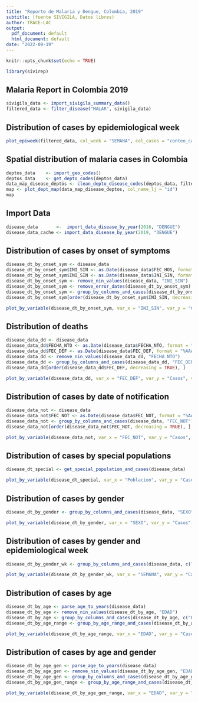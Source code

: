 ```yaml
---
title: "Reporte de Malaria y Dengue, Colombia, 2019"
subtitle: (fuente SIVIGILA, Datos libres)
author: TRACE-LAC
output:
  pdf_document: default
  html_document: default
date: "2022-09-19"
---
```


```r
knitr::opts_chunk$set(echo = TRUE)

library(sivirep)
```

## Malaria Report in Colombia 2019

```r
sivigila_data <- import_sivigila_summary_data()
filtered_data <- filter_disease("MALAR", sivigila_data)

```

## Distribution of cases by epidemiological week


```r

plot_epiweek(filtered_data, col_week = "SEMANA", col_cases = "conteo_casos", year = 2019, type = "date", xlabel = "Fecha de semana epidemiologica")

```

## Spatial distribution of malaria cases in Colombia

```r
deptos_data    <- import_geo_codes()
deptos_data    <- get_depto_codes(deptos_data)
data_map_disease_deptos <- clean_depto_disease_codes(deptos_data, filtered_data)
map <- plot_dept_map(data_map_disease_deptos, col_name_lj = "id")
map

```
## Import Data

```r
disease_data       <-  import_data_disease_by_year(2016, "DENGUE")
disease_data_cache <- import_data_disease_by_year(2019, "DENGUE")

```

## Distribution of cases by onset of symptoms
```r
disease_dt_by_onset_sym <- disease_data
disease_dt_by_onset_sym$INI_SIN <- as.Date(disease_data$FEC_HOS, format = "%AAAA-%MM-%DD")
disease_dt_by_onset_sym$INI_SIN <- as.Date(disease_data$INI_SIN, format = "%AAAA-%MM-%DD")
disease_dt_by_onset_sym <- remove_nin_values(disease_data, "INI_SIN")
disease_dt_by_onset_sym <- remove_error_dates(disease_dt_by_onset_sym)
disease_dt_by_onset_sym <- group_by_columns_and_cases(disease_dt_by_onset_sym, "INI_SIN")
disease_dt_by_onset_sym[order(disease_dt_by_onset_sym$INI_SIN, decreasing = TRUE), ]

plot_by_variable(disease_dt_by_onset_sym, var_x = "INI_SIN", var_y = "Casos", var_fill = "INI_SIN", label_x = "Fecha de inicio de síntomas", label_y = "Casos", diagram_title = "Diagrama para la variable Fecha de inicio de síntomas", legend_pos = "right", text_sz = 4, show_val = FALSE)
```


## Distribution of deaths
```r
disease_data_dd <- disease_data
disease_data_dd$FECHA_NTO <- as.Date(disease_data$FECHA_NTO, format = "%AAAA-%MM-%DD")
disease_data_dd$FEC_DEF <- as.Date(disease_data$FEC_DEF, format = "%AAAA-%MM-%DD")
disease_data_dd <- remove_nin_values(disease_data_dd, "FECHA_NTO")
disease_data_dd <- group_by_columns_and_cases(disease_data_dd, "FEC_DEF")
disease_data_dd[order(disease_data_dd$FEC_DEF, decreasing = TRUE), ]

plot_by_variable(disease_data_dd, var_x = "FEC_DEF", var_y = "Casos", var_fill = "FEC_DEF", label_x = "Fecha de muerte", label_y = "Casos", scale_name = "", diagram_title = "Diagrama de distribucion de muertes", legend_pos = "right", text_sz = 4)
```

## Distribution of cases by date of notification
```r
disease_data_not <- disease_data
disease_data_not$FEC_NOT <- as.Date(disease_data$FEC_NOT, format = "%AAAA-%MM-%DD")
disease_data_not <- group_by_columns_and_cases(disease_data, "FEC_NOT")
disease_data_not[order(disease_data_not$FEC_NOT, decreasing = TRUE), ]

plot_by_variable(disease_data_not, var_x = "FEC_NOT", var_y = "Casos", var_fill = "FEC_NOT", label_x = "Fecha de notificación", label_y = "Casos", diagram_title = "Diagrama de Fecha de notificación", legend_pos = "right", show_val = FALSE)

```

## Distribution of cases by special populations
```r
disease_dt_special <- get_special_population_and_cases(disease_data)

plot_by_variable(disease_dt_special, var_x = "Poblacion", var_y = "Casos", var_fill = "Poblacion", label_x = "Poblacion", label_y = "Casos", scale_name = "Poblacion", diagram_title = "Diagrama para las poblaciones especiales", legend_pos = "right", bar_wd = 0.5, text_sz = 3, show_val = TRUE)

```

## Distribution of cases by gender
```r
disease_dt_by_gender <- group_by_columns_and_cases(disease_data, "SEXO", wt_percentage = TRUE)

plot_by_variable(disease_dt_by_gender, var_x = "SEXO", var_y = "Casos", var_fill = "SEXO", var_per = "Porcentaje", label_x = "Género", label_y = "Casos \n (Porcentajes)", scale_name = "Género", scale_labels = c("Femenino", "Masculino"), diagram_title = "Diagrama para la variable Sexo", legend_pos = "right", bar_wd = 0.6, text_sz = 4, show_val = TRUE)
```

## Distribution of cases by gender and epidemiological week
```r
disease_dt_by_gender_wk <- group_by_columns_and_cases(disease_data, c("SEMANA","SEXO"), TRUE)

plot_by_variable(disease_dt_by_gender_wk, var_x = "SEMANA", var_y = "Casos", var_fill = "SEXO", var_per = "Porcentaje", label_x = "Género", label_y = "Casos \n (Porcentajes)", scale_name = "Género", scale_labels = c("Femenino", "Masculino"), diagram_title = "Diagrama para la variable Sexo", legend_pos = "right", bar_wd = 1, text_sz = 0.5, show_val = FALSE)
```

## Distribution of cases by age
```r
disease_dt_by_age <- parse_age_to_years(disease_data)
disease_dt_by_age <- remove_nin_values(disease_dt_by_age, "EDAD")
disease_dt_by_age <- group_by_columns_and_cases(disease_dt_by_age, c("EDAD", "SEMANA"), wt_percentage = TRUE)
disease_dt_by_age_range <- group_by_age_range_and_cases(disease_dt_by_age, "EDAD", min_val = 0, max_val = max(disease_dt_by_age$EDAD), step = 10)

plot_by_variable(disease_dt_by_age_range, var_x = "EDAD", var_y = "Casos", var_fill = "EDAD",label_x = "Edad", label_y = "Casos", scale_name = "Edad", diagram_title = "Diagrama para la variable Edad", legend_pos = "right", bar_wd = 0.7, text_sz = 3)
```

## Distribution of cases by age and gender
```r
disease_dt_by_age_gen <- parse_age_to_years(disease_data)
disease_dt_by_age_gen <- remove_nin_values(disease_dt_by_age_gen, "EDAD")
disease_dt_by_age_gen <- group_by_columns_and_cases(disease_dt_by_age_gen, c("EDAD", "SEXO"), wt_percentage = TRUE)
disease_dt_by_age_gen_range <- group_by_age_range_and_cases(disease_dt_by_age_gen, "EDAD", "SEXO", min_val = 0, max_val = max(disease_dt_by_age_gen$EDAD), 10)

plot_by_variable(disease_dt_by_age_gen_range, var_x = "EDAD", var_y = "Casos", var_fill = "SEXO",label_x = "Edad", label_y = "Casos", scale_name = "Edad", diagram_title = "Diagrama para las variables Edad y Genero", legend_pos = "right", bar_wd = 0.7, text_sz = 3, show_val = FALSE)
```